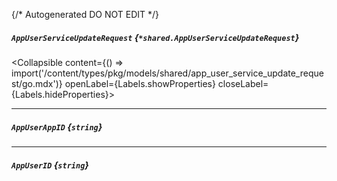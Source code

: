 {/* Autogenerated DO NOT EDIT  */}

##### `AppUserServiceUpdateRequest` *{`*shared.AppUserServiceUpdateRequest`}*
<Collapsible content={() => import('/content/types/pkg/models/shared/app_user_service_update_request/go.mdx')} openLabel={Labels.showProperties} closeLabel={Labels.hideProperties}>
</Collapsible>

---
##### `AppUserAppID` *{`string`}*

---
##### `AppUserID` *{`string`}*


